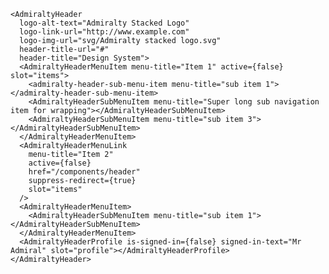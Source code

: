 ```tsx
<AdmiraltyHeader
  logo-alt-text="Admiralty Stacked Logo"
  logo-link-url="http://www.example.com"
  logo-img-url="svg/Admiralty stacked logo.svg"
  header-title-url="#"
  header-title="Design System">
  <AdmiraltyHeaderMenuItem menu-title="Item 1" active={false} slot="items">
    <admiralty-header-sub-menu-item menu-title="sub item 1"></admiralty-header-sub-menu-item>
    <AdmiraltyHeaderSubMenuItem menu-title="Super long sub navigation item for wrapping"></AdmiraltyHeaderSubMenuItem>
    <AdmiraltyHeaderSubMenuItem menu-title="sub item 3"></AdmiraltyHeaderSubMenuItem>
  </AdmiraltyHeaderMenuItem>
  <AdmiraltyHeaderMenuLink
    menu-title="Item 2"
    active={false}
    href="/components/header"
    suppress-redirect={true}
    slot="items"
  />
  <AdmiraltyHeaderMenuItem>
    <AdmiraltyHeaderSubMenuItem menu-title="sub item 1"></AdmiraltyHeaderSubMenuItem>
  </AdmiraltyHeaderMenuItem>
  <AdmiraltyHeaderProfile is-signed-in={false} signed-in-text="Mr Admiral" slot="profile"></AdmiraltyHeaderProfile>
</AdmiraltyHeader>
```

